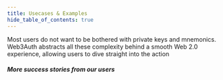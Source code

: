 ```yaml
---
title: Usecases & Examples
hide_table_of_contents: true
---
```



Most users do not want to be bothered with private keys and mnemonics. Web3Auth abstracts all these complexity behind a smooth Web 2.0 experience, allowing users to dive straight into the action

<h5>
    More success stories from our users
</h5>

<UsecaseCards />
